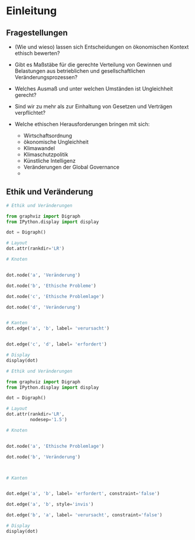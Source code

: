# Einleitung

## Fragestellungen

- (Wie und wieso) lassen sich Entscheidungen on ökonomischen Kontext ethisch bewerten?

- Gibt es Maßstäbe für die gerechte Verteilung von Gewinnen und Belastungen aus betrieblichen und gesellschaftlichen Veränderungsprozessen?

- Welches Ausmaß und unter welchen Umständen ist Ungleichheit gerecht?

-   Sind wir zu mehr als zur Einhaltung von Gesetzen und Verträgen verpflichtet?

- Welche ethischen Herausforderungen bringen mit sich:  
  - Wirtschaftsordnung
  - ökonomische Ungleichheit 
  - Klimawandel  
  - Klimaschutzpolitik  
  - Künstliche Intelligenz 
  - Veränderungen der Global Governance  
  - \dots 

## Ethik und Veränderung


```python

# Ethik und Veränderungen

from graphviz import Digraph
from IPython.display import display

dot = Digraph()

# Layout
dot.attr(rankdir='LR')

# Knoten


dot.node('a', 'Veränderung')

dot.node('b', 'Ethische Probleme')

dot.node('c', 'Ethische Problemlage')

dot.node('d', 'Veränderung')


# Kanten
dot.edge('a', 'b', label= 'verursacht')


dot.edge('c', 'd', label= 'erfordert')

# Display
display(dot)
```

```python

# Ethik und Veränderungen

from graphviz import Digraph
from IPython.display import display

dot = Digraph()

# Layout
dot.attr(rankdir='LR',
         nodesep='1.5')

# Knoten


dot.node('a', 'Ethische Problemlage')

dot.node('b', 'Veränderung')



# Kanten


dot.edge('a', 'b', label= 'erfordert', constraint='false')

dot.edge('a', 'b', style='invis')

dot.edge('b', 'a', label= 'verursacht', constraint='false')

# Display
display(dot)
```